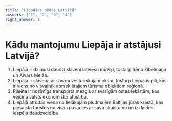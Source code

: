 ---
title: "Liepājas pēdas Latvijā"
answers: ["1", "2", "3", "4"]
right_answer: 1
---

# Kādu mantojumu Liepāja ir atstājusi Latvijā? 

1.	Liepājā ir dzimuši daudzi slaveni latviešu mūziķi, tostarp Irēna Zibelmaņa un Aivars Meiža. 
2.	Liepāja ir slavena ar savām vēsturiskajām ēkām, tostarp Liepājas pili, kas ir viens no visvairāk apmeklētajiem tūrisma objektiem reģionā. 
3.	Pilsēta ir nozīmīgs transporta mezgls ar svarīgām ostas iekārtām, kas veicina valsts ekonomisko attīstību. 
4.	Liepājā atrodas viena no lielākajām pludmalēm Baltijas jūras krastā, kas piesaista tūristus no visas pasaules ar savu skaistumu un izklaides iespēju daudzveidību.
